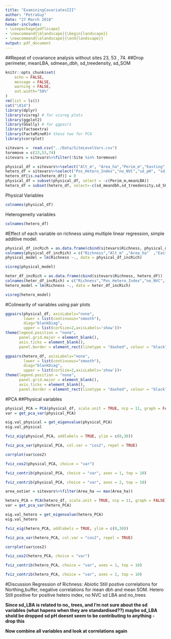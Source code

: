 ```yaml
---
title: "ExaminingCovariatesIII"
author: "PetraGuy"
date: "27 March 2018"
header-includes: 
- \usepackage{pdflscape}
- \newcommand{\blandscape}{\begin{landscape}}
- \newcommand{\elandscape}{\end{landscape}}
output: pdf_document
---
```

##Repeat of covariance analysis without sites 23, 53 , 74.
##Drop perimeter, meanLBA, sdmean_dbh, sd_treedensity, sd_SOM


```r
knitr::opts_chunk$set(
	echo = FALSE,
	message = FALSE,
	warning = FALSE,
	out.width="50%"
)
rm(list = ls())
cat("\014")
library(dplyr)
library(visreg) # for visreg plots 
library(ggplot2)
library(GGally) # for ggpairs
library(factoextra)
library(FactoMineR)# these two for PCA
library(corrplot)
```


```r
sitevars =  read.csv("../Data/SiteLevelVars.csv")
toremove = c(23,53,74)
sitevars = sitevars%>%filter(!Site %in% toremove)

```

```r
physical_df = sitevars%>%select("Alt_m", "Area_ha","Perim_m","Easting","Northing","Buffer3","meandbh","meanph","meanSOM","meanLBA","area_ratio")
hetero_df = sitevars%>%select("Pos_Hetero_Index","no_NVC","sd_pH", "sd_SOM" , "no_MSG", "sd_LBA", "sd_meandbh", "sd_treedensity","no_trees"  )
hetero_df[is.na(hetero_df)] = 0
physical_df = subset(physical_df, select = -c(Perim_m,meanLBA))
hetero_df = subset(hetero_df, select=-c(sd_meandbh,sd_treedensity,sd_SOM))
```

Physical Variables
```r
colnames(physical_df)
```

Heterogeneity variables

```r
colnames(hetero_df)
```

#Effect of each variable on richness using multiple linear regression, simple additive model.


```r
physical_df_incRich = as.data.frame(cbind(sitevars$Richness, physical_df))
colnames(physical_df_incRich) = c("Richness","Alt_m" ,"Area_ha"  ,"Easting","Northing" ,"Buffer3" , "meandbh" , "meanph" ,"meanSOM" ,"area_ratio" )
physical_model = lm(Richness ~., data = physical_df_incRich)

visreg(physical_model)
```


```r
heter_df_incRich = as.data.frame(cbind(sitevars$Richness, hetero_df))
colnames(heter_df_incRich) = c("Richness","Pos_Hetero_Index","no_NVC", "sd_pH" , "no_MSG", "sd_LBA"  , "no_trees"  ) 
hetero_model = lm(Richness ~., data = heter_df_incRich)

visreg(hetero_model)
```


\clearpage
\newpage
\blandscape

#Colinearity of variables using pair plots

```r

ggpairs(physical_df, axisLabels="none",
        lower = list(continuous="smooth"),
        diag="blankDiag",
        upper = list(corSize=2,axisLabels='show'))+
theme(legend.position = "none",
      panel.grid.major = element_blank(),
      axis.ticks = element_blank(),
      panel.border = element_rect(linetype = "dashed", colour = "black", fill = NA))

```



```r

ggpairs(hetero_df, axisLabels="none",
        lower = list(continuous="smooth"),
        diag="blankDiag",
        upper = list(corSize=2,axisLabels='show'))+
theme(legend.position = "none",
      panel.grid.major = element_blank(),
      axis.ticks = element_blank(),
      panel.border = element_rect(linetype = "dashed", colour = "black", fill = NA))
```
\clearpage
\newpage
\elandscape


#PCA
##Physical variables

```r
physical_PCA = PCA(physical_df, scale.unit = TRUE, ncp = 11, graph = FALSE)
var = get_pca_var(physical_PCA)
```

```r
eig.val_physical = get_eigenvalue(physical_PCA)
eig.val_physical
```



```r
fviz_eig(physical_PCA, addlabels = TRUE, ylim = c(0,30))
```
    
```r
fviz_pca_var(physical_PCA, col.var = "cos2", repel = TRUE)
```

 
```r

corrplot(var$cos2)
```



```r
fviz_cos2(physical_PCA, choice = "var")
```

```r
fviz_contrib(physical_PCA, choice = "var", axes = 1, top = 10)
```

```r
fviz_contrib(physical_PCA, choice = "var", axes = 2, top = 10)

```


```r
area_outier = sitevars%>%filter(Area_ha == max(Area_ha))


```

```r
hetero_PCA = PCA(hetero_df, scale.unit = TRUE, ncp = 11, graph = FALSE)
var = get_pca_var(hetero_PCA)
```

```r
eig.val_hetero = get_eigenvalue(hetero_PCA)
eig.val_hetero
```



```r
fviz_eig(hetero_PCA, addlabels = TRUE, ylim = c(0,30))
```

```r
fviz_pca_var(hetero_PCA, col.var = "cos2", repel = TRUE)
```

```r
corrplot(var$cos2)
```

```r
fviz_cos2(hetero_PCA, choice = "var")
```

```r
fviz_contrib(hetero_PCA, choice = "var", axes = 1, top = 10)
```

```r
fviz_contrib(hetero_PCA, choice = "var", axes = 2, top = 10)

```

#Discussion
Regression of Richness:
Abiotic
Still postive correlations for Northing,buffer, negative correlations for mean dbh and mean SOM. 
Hetero
Still positive for positive hetero index, no NVC sd LBA and no_trees

**Since sd_LBA is related to no_ trees, and I'm not sure about the sd variables (what hapens when they are standardised??) maybe sd_LBA shold be dropped**
**sd pH doesnt seem to be contributing to anything - drop this**

**Now combine all variables and look at correlations again**






